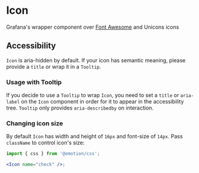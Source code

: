 
<Meta title="MDX|Icon" component={Icon} />

# Icon

Grafana's wrapper component over [Font Awesome](https://fontawesome.com/) and Unicons icons

## Accessibility

`Icon` is aria-hidden by default. If your icon has semantic meaning, please provide a `title` or wrap it in a `Tooltip`.

### Usage with Tooltip

If you decide to use a `Tooltip` to wrap `Icon`, you need to set a `title` or `aria-label` on the `Icon` component in order for it to appear in the accessibility tree. `Tooltip` only provides `aria-describedby` on interaction.

### Changing icon size

By default `Icon` has width and height of `16px` and font-size of `14px`. Pass `className` to control icon's size:

```jsx
import { css } from '@emotion/css';

<Icon name="check" />;
```

<ArgTypes of={Icon} />
